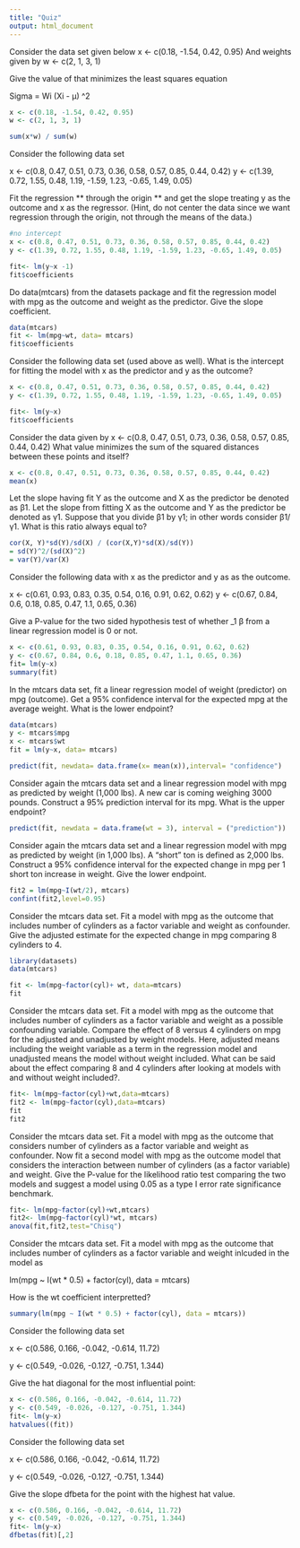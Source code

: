 ```yaml
---
title: "Quiz"
output: html_document
---
```

Consider the data set given below
x <- c(0.18, -1.54, 0.42, 0.95)
And weights given by
w <- c(2, 1, 3, 1)

Give the value of \mu that minimizes the least squares equation

Sigma = Wi (Xi - µ) ^2


```r
x <- c(0.18, -1.54, 0.42, 0.95)
w <- c(2, 1, 3, 1)

sum(x*w) / sum(w)


```

Consider the following data set

x <- c(0.8, 0.47, 0.51, 0.73, 0.36, 0.58, 0.57, 0.85, 0.44, 0.42)
y <- c(1.39, 0.72, 1.55, 0.48, 1.19, -1.59, 1.23, -0.65, 1.49, 0.05)

Fit the regression ** through the origin **  and get the slope treating y as the outcome and x as the regressor.
(Hint, do not center the data since we want regression through the origin, not through the means of the data.)


```r
#no intercept
x <- c(0.8, 0.47, 0.51, 0.73, 0.36, 0.58, 0.57, 0.85, 0.44, 0.42)
y <- c(1.39, 0.72, 1.55, 0.48, 1.19, -1.59, 1.23, -0.65, 1.49, 0.05)

fit<- lm(y~x -1)
fit$coefficients
```

Do data(mtcars) from the datasets package and fit the regression model with mpg as the outcome and weight as the predictor. Give the slope coefficient.

```r
data(mtcars)
fit <- lm(mpg~wt, data= mtcars)
fit$coefficients
```

Consider the following data set (used above as well). What is the intercept for fitting the model with x as the predictor and y as the outcome?

```r
x <- c(0.8, 0.47, 0.51, 0.73, 0.36, 0.58, 0.57, 0.85, 0.44, 0.42)
y <- c(1.39, 0.72, 1.55, 0.48, 1.19, -1.59, 1.23, -0.65, 1.49, 0.05)

fit<- lm(y~x)
fit$coefficients

```

Consider the data given by
x <- c(0.8, 0.47, 0.51, 0.73, 0.36, 0.58, 0.57, 0.85, 0.44, 0.42)
What value minimizes the sum of the squared distances between these points and itself?

```r
x <- c(0.8, 0.47, 0.51, 0.73, 0.36, 0.58, 0.57, 0.85, 0.44, 0.42)
mean(x)
```


Let the slope having fit Y as the outcome and X as the predictor be denoted as β1. Let the slope from fitting X as the outcome and Y as the predictor be denoted as γ1. Suppose that you divide β1 by γ1; in other words consider β1/γ1. What is this ratio always equal to?


```r
cor(X, Y)*sd(Y)/sd(X) / (cor(X,Y)*sd(X)/sd(Y))
= sd(Y)^2/(sd(X)^2) 
= var(Y)/var(X)
```

Consider the following data with x as the predictor and y as as the outcome.

x <- c(0.61, 0.93, 0.83, 0.35, 0.54, 0.16, 0.91, 0.62, 0.62)
y <- c(0.67, 0.84, 0.6, 0.18, 0.85, 0.47, 1.1, 0.65, 0.36)

Give a P-value for the two sided hypothesis test of whether \beta_1 β 
from a linear regression model is 0 or not.

```r
x <- c(0.61, 0.93, 0.83, 0.35, 0.54, 0.16, 0.91, 0.62, 0.62)
y <- c(0.67, 0.84, 0.6, 0.18, 0.85, 0.47, 1.1, 0.65, 0.36)
fit= lm(y~x)
summary(fit)
```

In the \verb|mtcars|mtcars data set, fit a linear regression model of weight (predictor) on mpg (outcome). Get a 95% confidence interval for the expected mpg at the average weight. What is the lower endpoint?

```r
data(mtcars)
y <- mtcars$mpg
x <- mtcars$wt
fit = lm(y~x, data= mtcars)

predict(fit, newdata= data.frame(x= mean(x)),interval= "confidence")
```

Consider again the \verb|mtcars|mtcars data set and a linear regression model with mpg as predicted by weight (1,000 lbs). A new car is coming weighing 3000 pounds. Construct a 95% prediction interval for its mpg. What is the upper endpoint?

```r
predict(fit, newdata = data.frame(wt = 3), interval = ("prediction"))
```


Consider again the \verb|mtcars|mtcars data set and a linear regression model with mpg as predicted by weight (in 1,000 lbs). A “short” ton is defined as 2,000 lbs. Construct a 95% confidence interval for the expected change in mpg per 1 short ton increase in weight. Give the lower endpoint.

```r
fit2 = lm(mpg~I(wt/2), mtcars)
confint(fit2,level=0.95)

```


Consider the mtcars data set. Fit a model with mpg as the outcome that includes number of cylinders as a factor variable and weight as confounder. Give the adjusted estimate for the expected change in mpg comparing 8 cylinders to 4.


```r
library(datasets)
data(mtcars)

fit <- lm(mpg~factor(cyl)+ wt, data=mtcars)
fit
```

Consider the mtcars data set. Fit a model with mpg as the outcome that includes number of cylinders as a factor variable and weight as a possible confounding variable. Compare the effect of 8 versus 4 cylinders on mpg for the adjusted and unadjusted by weight models. Here, adjusted means including the weight variable as a term in the regression model and unadjusted means the model without weight included. What can be said about the effect comparing 8 and 4 cylinders after looking at models with and without weight included?.

```r
fit<- lm(mpg~factor(cyl)+wt,data=mtcars)
fit2 <- lm(mpg~factor(cyl),data=mtcars)
fit
fit2

```


Consider the mtcars data set. Fit a model with mpg as the outcome that considers number of cylinders as a factor variable and weight as confounder. Now fit a second model with mpg as the outcome model that considers the interaction between number of cylinders (as a factor variable) and weight. Give the P-value for the likelihood ratio test comparing the two models and suggest a model using 0.05 as a type I error rate significance benchmark.


```r
fit<- lm(mpg~factor(cyl)+wt,mtcars)
fit2<- lm(mpg~factor(cyl)*wt, mtcars)
anova(fit,fit2,test="Chisq")
```


Consider the mtcars data set. Fit a model with mpg as the outcome that includes number of cylinders as a factor variable and weight inlcuded in the model as

lm(mpg ~ I(wt * 0.5) + factor(cyl), data = mtcars)

How is the wt coefficient interpretted?


```r
summary(lm(mpg ~ I(wt * 0.5) + factor(cyl), data = mtcars))
```



Consider the following data set

x <- c(0.586, 0.166, -0.042, -0.614, 11.72)

y <- c(0.549, -0.026, -0.127, -0.751, 1.344)

Give the hat diagonal for the most influential point:
```r
x <- c(0.586, 0.166, -0.042, -0.614, 11.72)
y <- c(0.549, -0.026, -0.127, -0.751, 1.344)
fit<- lm(y~x)
hatvalues((fit))
```



Consider the following data set

x <- c(0.586, 0.166, -0.042, -0.614, 11.72)

y <- c(0.549, -0.026, -0.127, -0.751, 1.344)

Give the slope dfbeta for the point with the highest hat value.


```r
x <- c(0.586, 0.166, -0.042, -0.614, 11.72)
y <- c(0.549, -0.026, -0.127, -0.751, 1.344)
fit<- lm(y~x)
dfbetas(fit)[,2]


```
